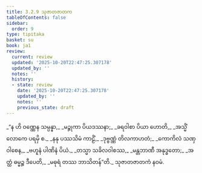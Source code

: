 ```yaml
---
title: 3.2.9 သုဇာတဇာတက
tableOfContents: false
sidebar:
  order: 9
type: tipitaka
basket: su
book: ja1
review:
  current: review
  updated: '2025-10-20T22:47:25.307178'
  updated_by: ''
  notes: ''
  history:
  - state: review
    date: '2025-10-20T22:47:25.307178'
    updated_by: ''
    notes: ''
    previous_state: draft
---
```



<DynamicBreadcrumb />


<ReviewStatus review={frontmatter.review} showDetails={true} />

<HypothesisAnnotation frontmatter={frontmatter} />

<Division number="55" book="ja1" e="ch" v="22" p="78">

<Paragraph number="744" type="verses" book="ja1">
_“န ဟိ ဝဏ္ဏေန သမ္ပန္နာ,_  
_မဉ္ဇုကာ ပိယဒဿနာ;_  
_ခရဝါစာ ပိယာ ဟောတိ,_  
_အသ္မိံ လောကေ ပရမှိ စ._  

</Paragraph>

</Division>
<Division number="56" book="ja1" e="ch" v="22" p="78">

<Paragraph number="745" type="verses" book="ja1">
_နနု ပဿသိမံ ကာဠိံ,_  
_ဒုဗ္ဗဏ္ဏံ တိလကာဟတံ;_  
_ကောကိလံ သဏှဝါစေန,_  
_ဗဟူနံ ပါဏိနံ ပိယံ._  

</Paragraph>

</Division>
<Division number="57" book="ja1" e="ch" v="22" p="79">

<Paragraph number="746" type="verses" book="ja1">
_တသ္မာ သခိလဝါစဿ,_  
_မန္တဘာဏီ အနုဒ္ဓတော;_  
_အတ္ထံ ဓမ္မဉ္စ ဒီပေတိ,_  
_မဓုရံ တဿ ဘာသိတန်”တိ._  


</Paragraph>
</Division>

<Paragraph number="747" type="center" book="ja1">
သုဇာတဇာတကံ နဝမံ.
</Paragraph>